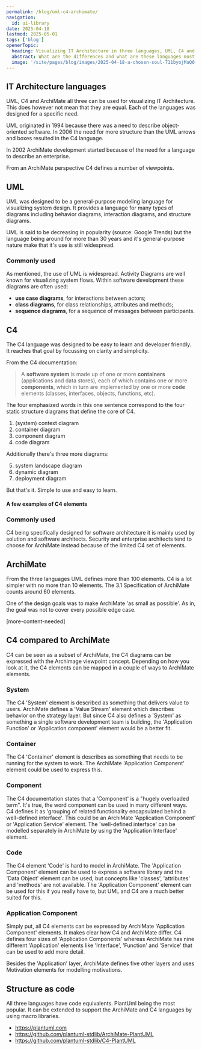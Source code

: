 ```yaml
---
permalink: /blog/uml-c4-archimate/
navigation:
  id: ui-library
date: 2025-04-18
lastmod: 2025-05-01
tags: ['blog']
openerTopic:
  heading: Visualizing IT Architecture in three languages, UML, C4 and ArchiMate
  abstract: What are the differences and what are these languages most used for?
  image: '/site/pages/blog/images/2025-04-18-a-chosen-soul-711byojMaQ0-unsplash.jpg'
---
```



## IT Architecture languages

UML, C4 and ArchiMate all three can be used for visualizing IT Architecture.
This does however not mean that they are equal. Each of the languages was
designed for a specific need.

UML originated in 1994 because there was a need to describe object-oriented
software. In 2006 the need for more structure than the UML arrows and boxes
resulted in the C4 language.

In 2002 ArchiMate development started because of the need for a language to
describe an enterprise.

From an ArchiMate perspective C4 defines a number of viewpoints.

## UML

UML was designed to be a general-purpose modeling language for visualizing
system design. It provides a language for many types of diagrams including
behavior diagrams, interaction diagrams, and structure diagrams.

UML is said to be decreasing in popularity (source: Google Trends) but the
language being around for more than 30 years and it's general-purpose nature
make that it's use is still widespread.

### Commonly used

As mentioned, the use of UML is widespread. Activity Diagrams are well known for
visualizing system flows. Within software development these diagrams are often
used:

- **use case diagrams**, for interactions between actors;
- **class diagrams**, for class relationships, attributes and methods;
- **sequence diagrams**, for a sequence of messages between participants.

<div className="s-grid u-grid-three-cols u-gap-xs s-block-space u-block-space-l">
  <Picture src="/site/pages/blog/images-architecture/use-case.svg" />
  <Picture src="/site/pages/blog/images-architecture/class.svg" />
  <Picture src="/site/pages/blog/images-architecture/sequence.svg" />
</div>

## C4

The C4 language was designed to be easy to learn and developer friendly. It
reaches that goal by focussing on clarity and simplicity.

From the C4 documentation:

> A **software system** is made up of one or more **containers** (applications
and data stores), each of which contains one or more **components**, which in
turn are implemented by one or more **code** elements (classes, interfaces,
objects, functions, etc).

The four emphasized words in this one sentence correspond to the four static
structure diagrams that define the core of C4.

1. (system) context diagram
2. container diagram
3. component diagram
4. code diagram

Additionally there's three more diagrams:

5. system landscape diagram
6. dynamic diagram
7. deployment diagram

But that's it. Simple to use and easy to learn.

#### A few examples of C4 elements
<Picture 
  className="s-block-space u-block-space-l"
  src="/site/pages/blog/images-architecture/c4-example.svg"
/>

### Commonly used

C4 being specifically designed for software architecture it is mainly used by
solution and software architects. Security and enterprise architects tend to
choose for ArchiMate instead because of the limited C4 set of elements.

## ArchiMate

From the three languages UML defines more than 100 elements. C4 is a lot simpler
with no more than 10 elements. The 3.1 Specification of ArchiMate counts around
60 elements.

One of the design goals was to make ArchiMate 'as small as possible'. As in, the
goal was not to cover every possible edge case.

[more-content-needed]

## C4 compared to ArchiMate

C4 can be seen as a subset of ArchiMate, the C4 diagrams can be expressed with
the Archimage viewpoint concept. Depending on how you look at it, the C4
elements can be mapped in a couple of ways to ArchiMate elements.

### System

The C4 'System' element is described as something that delivers value to users.
ArchiMate defines a 'Value Stream' element which describes behavior on the
strategy layer. But since C4 also defines a 'System' as something a single
software development team is building, the 'Application Function' or
'Application component' element would be a better fit.

### Container

The C4 'Container' element is describes as something that needs to be running
for the system to work. The ArchiMate 'Application Component' element could be
used to express this. 

### Component

The C4 documentation states that a 'Component' is a "hugely overloaded term".
It's true, the word component can be used in many different ways. C4 defines it
as 'grouping of related functionality encapsulated behind a well-defined
interface'. This could be an ArchiMate 'Application Component' or 'Application
Service' element. The 'well-defined interface' can be modelled separately in
ArchiMate by using the 'Application Interface' element.

### Code

The C4 element 'Code' is hard to model in ArchiMate. The 'Application Component'
element can be used to express a software library and the 'Data Object' element
can be used, but concepts like 'classes', 'attributes' and 'methods' are not
available. The 'Application Component' element can be used for this if you
really have to, but UML and C4 are a much better suited for this.

### Application Component

Simply put, all C4 elements can be expressed by ArchiMate 'Application
Component' elements. It makes clear how C4 and ArchiMate differ. C4 defines four
sizes of 'Application Components' whereas ArchiMate has nine different
'Application' elements like 'Interface', 'Function' and 'Service' that can be
used to add more detail.

Besides the 'Application' layer, ArchiMate defines five other layers and uses
Motivation elements for modelling motivations.

## Structure as code

All three languages have code equivalents. PlantUml being the most popular. It
can be extended to support the ArchiMate and C4 languages by using macro
libraries.

- https://plantuml.com
- https://github.com/plantuml-stdlib/ArchiMate-PlantUML
- https://github.com/plantuml-stdlib/C4-PlantUML

